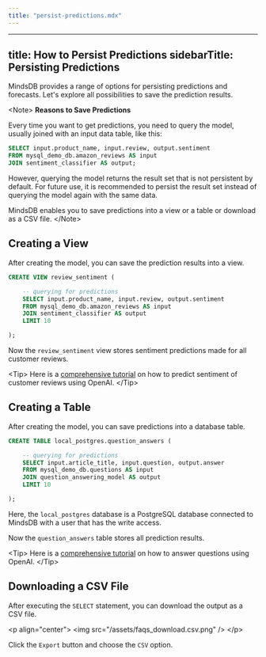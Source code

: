 ```yaml
---
title: "persist-predictions.mdx"
---
```


---
title: How to Persist Predictions
sidebarTitle: Persisting Predictions
---

MindsDB provides a range of options for persisting predictions and forecasts. Let's explore all possibilities to save the prediction results.

&lt;Note&gt;
**Reasons to Save Predictions**

Every time you want to get predictions, you need to query the model, usually joined with an input data table, like this:

```sql
SELECT input.product_name, input.review, output.sentiment
FROM mysql_demo_db.amazon_reviews AS input
JOIN sentiment_classifier AS output;
```

However, querying the model returns the result set that is not persistent by default. For future use, it is recommended to persist the result set instead of querying the model again with the same data.

MindsDB enables you to save predictions into a view or a table or download as a CSV file.
&lt;/Note&gt;

## Creating a View

After creating the model, you can save the prediction results into a view.

```sql
CREATE VIEW review_sentiment (

    -- querying for predictions
    SELECT input.product_name, input.review, output.sentiment
    FROM mysql_demo_db.amazon_reviews AS input
    JOIN sentiment_classifier AS output
    LIMIT 10

);
```

Now the `review_sentiment` view stores sentiment predictions made for all customer reviews.

&lt;Tip&gt;
Here is a [comprehensive tutorial](/nlp/sentiment-analysis-inside-mysql-with-openai) on how to predict sentiment of customer reviews using OpenAI.
&lt;/Tip&gt;

## Creating a Table

After creating the model, you can save predictions into a database table.

```sql
CREATE TABLE local_postgres.question_answers (

    -- querying for predictions
    SELECT input.article_title, input.question, output.answer
    FROM mysql_demo_db.questions AS input
    JOIN question_answering_model AS output
    LIMIT 10

);
```

Here, the `local_postgres` database is a PostgreSQL database connected to MindsDB with a user that has the write access.

Now the `question_answers` table stores all prediction results.

&lt;Tip&gt;
Here is a [comprehensive tutorial](/nlp/question-answering-inside-mysql-with-openai) on how to answer questions using OpenAI.
&lt;/Tip&gt;

## Downloading a CSV File

After executing the `SELECT` statement, you can download the output as a CSV file.

&lt;p align="center"&gt;
  &lt;img src="/assets/faqs_download.csv.png" /&gt;
&lt;/p&gt;

Click the `Export` button and choose the `CSV` option.

